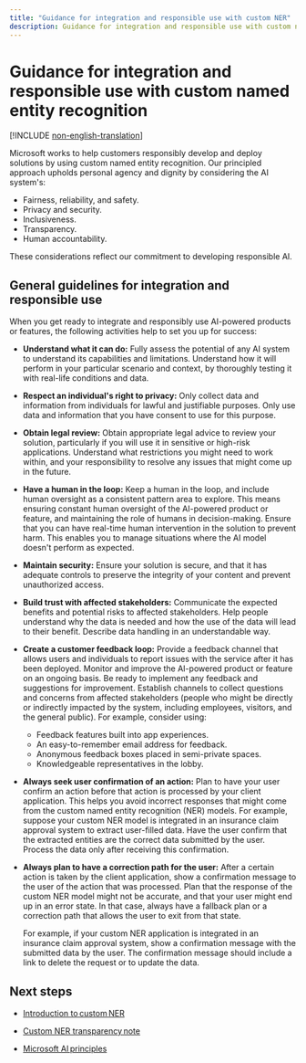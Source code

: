 ```yaml
---
title: "Guidance for integration and responsible use with custom NER"
description: Guidance for integration and responsible use with custom named entity recognition
---
```


# Guidance for integration and responsible use with custom named entity recognition

[!INCLUDE [non-english-translation](../includes/non-english-translation)]

Microsoft works to help customers responsibly develop and deploy solutions by using custom named entity recognition. Our principled approach upholds personal agency and dignity by considering the AI system's:

* Fairness, reliability, and safety.
* Privacy and security.
* Inclusiveness.
* Transparency.
* Human accountability.

These considerations reflect our commitment to developing responsible AI.

## General guidelines for integration and responsible use

When you get ready to integrate and responsibly use AI-powered products or features, the following activities help to set you up for success:

* **Understand what it can do:** Fully assess the potential of any AI system to understand its capabilities and limitations. Understand how it will perform in your particular scenario and context, by thoroughly testing it with real-life conditions and data.

* **Respect an individual's right to privacy:** Only collect data and information from individuals for lawful and justifiable purposes. Only use data and information that you have consent to use for this purpose.

* **Obtain legal review:** Obtain appropriate legal advice to review your solution, particularly if you will use it in sensitive or high-risk applications. Understand what restrictions you might need to work within, and your responsibility to resolve any issues that might come up in the future.

* **Have a human in the loop:** Keep a human in the loop, and include human oversight as a consistent pattern area to explore. This means ensuring constant human oversight of the AI-powered product or feature, and maintaining the role of humans in decision-making. Ensure that you can have real-time human intervention in the solution to prevent harm. This enables you to manage situations where the AI model doesn't perform as expected.

* **Maintain security:** Ensure your solution is secure, and that it has adequate controls to preserve the integrity of your content and prevent unauthorized access.

* **Build trust with affected stakeholders:** Communicate the expected benefits and potential risks to affected stakeholders. Help people understand why the data is needed and how the use of the data will lead to their benefit. Describe data handling in an understandable way.

* **Create a customer feedback loop:** Provide a feedback channel that allows users and individuals to report issues with the service after it has been deployed. Monitor and improve the AI-powered product or feature on an ongoing basis. Be ready to implement any feedback and suggestions for improvement. Establish channels to collect questions and concerns from affected stakeholders (people who might be directly or indirectly impacted by the system, including employees, visitors, and the general public). For example, consider using:

    * Feedback features built into app experiences.
    * An easy-to-remember email address for feedback.
    * Anonymous feedback boxes placed in semi-private spaces.
    * Knowledgeable representatives in the lobby.

* **Always seek user confirmation of an action:** Plan to have your user confirm an action before that action is processed by your client application. This helps you avoid incorrect responses that might come from the custom named entity recognition (NER) models. For example, suppose your custom NER model is integrated in an insurance claim approval system to extract user-filled data. Have the user confirm that the extracted entities are the correct data submitted by the user. Process the data only after receiving this confirmation.

* **Always plan to have a correction path for the user:** After a certain action is taken by the client application, show a confirmation message to the user of the action that was processed. Plan that the response of the custom NER model might not be accurate, and that your user might end up in an error state. In that case, always have a fallback plan or a correction path that allows the user to exit from that state.  

  For example, if your custom NER application is integrated in an insurance claim approval system, show a confirmation message with the submitted data by the user. The confirmation message should include a link to delete the request or to update the data.

## Next steps

* [Introduction to custom NER](/azure/ai-services/language-service/custom-named-entity-recognition/overview)

* [Custom NER transparency note](custom-named-entity-recognition-transparency-note)

* [Microsoft AI principles](https://www.microsoft.com/ai/responsible-ai?rtc=1&activetab=pivot1%3aprimaryr6)
